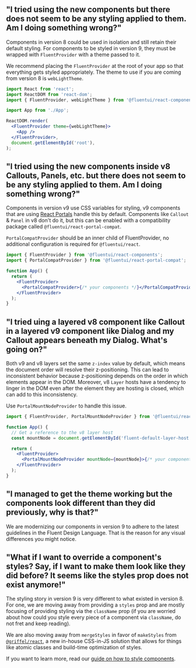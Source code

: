 
<Meta title="Concepts/Migration/from v8/Troubleshooting" />

## "I tried using the new components but there does not seem to be any styling applied to them. Am I doing something wrong?"

Components in version 8 could be used in isolation and still retain their default styling.
For components to be styled in version 9, they must be wrapped with `FluentProvider` with a theme passed to it.

We recommend placing the `FluentProvider` at the root of your app so that everything gets styled appropriately. The theme to use if you are coming from version 8 is `webLightTheme`.

```jsx
import React from 'react';
import ReactDOM from 'react-dom';
import { FluentProvider, webLightTheme } from '@fluentui/react-components';

import App from './App';

ReactDOM.render(
  <FluentProvider theme={webLightTheme}>
    <App />
  </FluentProvider>,
  document.getElementById('root'),
);
```

## "I tried using the new components inside v8 Callouts, Panels, etc. but there does not seem to be any styling applied to them. Am I doing something wrong?"

Components in version v9 use CSS variables for styling, v9 components that are using [React Portals](https://reactjs.org/docs/portals.html) handle this by default. Components like `Callout` & `Panel` in v8 don't do it, but this can be enabled with a compatibility package called `@fluentui/react-portal-compat`.

`PortalCompatProvider` should be an inner child of FluentProvider, no additional configuration is required for `@fluentui/react`.

```jsx
import { FluentProvider } from '@fluentui/react-components';
import { PortalCompatProvider } from '@fluentui/react-portal-compat';

function App() {
  return (
    <FluentProvider>
      <PortalCompatProvider>{/* your components */}</PortalCompatProvider>
    </FluentProvider>
  );
}
```

## "I tried uing a layered v8 component like Callout in a layered v9 component like Dialog and my Callout appears beneath my Dialog. What's going on?"

Both v9 and v8 layers set the same `z-index` value by default, which means the document order will resolve their z-positioning.
This can lead to inconsistent behavior because z-positioning depends on the order in which elements appear in the DOM.
Moreover, v8 `Layer` hosts have a tendency to linger in the DOM even after the element they are hosting is closed, which can add to this inconsistency.

Use `PortalMountNodeProvider` to handle this issue.

```jsx
import { FluentProvider, PortalMountNodeProvider } from '@fluentui/react-components';

function App() {
  // Get a reference to the v8 layer host
  const mountNode = document.getElementById('fluent-default-layer-host');

  return (
    <FluentProvider>
      <PortalMountNodeProvider mountNode={mountNode}>{/* your components */}</PortalMountNodeProvider>
    </FluentProvider>
  );
}
```

## "I managed to get the theme working but the components look different than they did previously, why is that?"

We are modernizing our components in version 9 to adhere to the latest guidelines in the Fluent Design Language. That is the reason for any visual differences you might notice.

## "What if I want to override a component's styles? Say, if I want to make them look like they did before? It seems like the styles prop does not exist anymore!"

The styling story in version 9 is very different to what existed in version 8. For one, we are moving away from providing a `styles` prop and are mostly focusing of providing styling via the `className` prop (if you are worried about how could you style every piece of a component via `className`, do not fret and keep reading).

We are also moving away from `mergeStyles` in favor of `makeStyles` from [`@griffel/react`](https://github.com/microsoft/griffel), a new in-house CSS-in-JS solution that allows for things like atomic classes and build-time optimization of styles.

If you want to learn more, read our [guide on how to style components](?path=/story/concepts-developer-styling-components--page).

```

```
